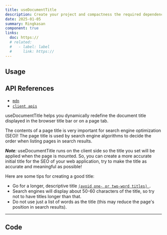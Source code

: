 ```yaml
---
title: useDocumentTitle
description: Create your project and compactness the required dependencies.
date: 2025-01-05
summary: Ringkasan
component: true
links:
  doc: https://
  # related:
  #   - label: label
  #     link: https://
---
```


## Usage

<UseDocumentTitleDemosUsage />

## API References

- [`mdn`](https://developer.mozilla.org/en-US/docs/Web/HTML/Element/title)
- [`client apis`](https://react.dev/reference/react-dom/client#client-apis)

useDocumentTitle helps you dynamically redefine the document title displayed in the browser title bar or on a page tab.

The contents of a page title is very important for search engine optimization (SEO)! The page title is used by search engine algorithms to decide the order when listing pages in search results.

_**Note**:_ useDocumentTitle runs on the client side so the title you set will be applied when the page is mounted. So, you can create a more accurate initial title for the SEO of your web application, try to make the title as accurate and meaningful as possible!

Here are some tips for creating a good title:

- Go for a longer, descriptive title [`(avoid one- or two-word titles) `](https://developer.mozilla.org/en-US/docs/Web/HTML/Element/title).
- Search engines will display about 50-60 characters of the title, so try not to have titles longer than that.
- Do not use just a list of words as the title (this may reduce the page's position in search results).

---

## Code

<LoadCodes />
